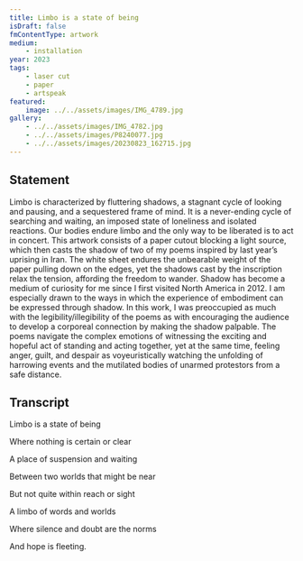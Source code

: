 ```yaml
---
title: Limbo is a state of being
isDraft: false
fmContentType: artwork
medium:
    - installation
year: 2023
tags:
    - laser cut
    - paper
    - artspeak
featured:
    image: ../../assets/images/IMG_4789.jpg
gallery:
    - ../../assets/images/IMG_4782.jpg
    - ../../assets/images/P8240077.jpg
    - ../../assets/images/20230823_162715.jpg
---
```


## Statement

Limbo is characterized by fluttering shadows, a stagnant cycle of looking and pausing, and a sequestered frame of mind. It is a never-ending cycle of searching and waiting, an imposed state of loneliness and isolated reactions. Our bodies endure limbo and the only way to be liberated is to act in concert. 
This artwork consists of a paper cutout blocking a light source, which then casts the shadow of two of my poems inspired by last year’s uprising in Iran. The white sheet endures the unbearable weight of the paper pulling down on the edges, yet the shadows cast by the inscription relax the tension, affording the freedom to wander.
Shadow has become a medium of curiosity for me since I first visited North America in 2012. I am especially drawn to the ways in which the experience of embodiment can be expressed through shadow. In this work, I was preoccupied as much with the legibility/illegibility of the poems as with encouraging the audience to develop a corporeal connection by making the shadow palpable.
The poems navigate the complex emotions of witnessing the exciting and hopeful act of standing and acting together, yet at the same time, feeling anger, guilt, and despair as voyeuristically watching the unfolding of harrowing events and the mutilated bodies of unarmed protestors from a safe distance.

## Transcript
Limbo is a state of being

Where nothing is certain or clear

A place of suspension and waiting

Between two worlds that might be near

But not quite within reach or sight

A limbo of words and worlds

Where silence and doubt are the norms

And hope is fleeting.
